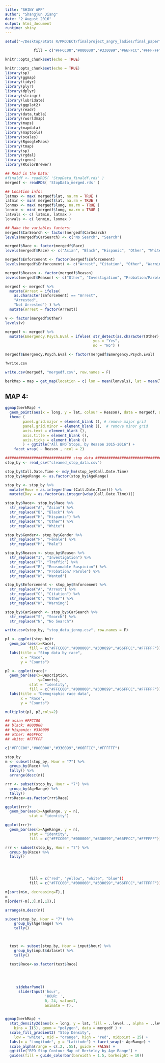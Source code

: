 ```yaml
---
title: "SHINY APP"
author: "Shangjun Jiang"
date: "2 August 2016"
output: html_document
runtime: shiny
---
```


```r
setwd("~/Desktop/Stats R/PROJECT/finalproject_angry_ladies/final_paper")
```


```r

             fill = c("#FFCC00","#000000","#330099","#66FFCC","#FFFFFF")
```

```r
knitr::opts_chunk$set(echo = TRUE)
```

```r
knitr::opts_chunk$set(echo = TRUE)
library(sp)
library(ggmap)
library(tidyr)
library(plyr)
library(dplyr)
library(stringr)
library(lubridate)
library(ggplot2)
library(readr)
library(data.table)
library(rworldmap)
library(maps)
library(mapdata)
library(maptools)
library(scales)
library(RgoogleMaps)
library(tmap)
library(sp)
library(rgdal)
library(rgeos)
library(RColorBrewer)

```


```r
## Read in the Data:
#finaldf <- readRDS( 'StopData_finaldf.rds' )
mergedf <- readRDS( 'StopData_merged.rds' )
```

```r
## Location info:
latmax <- max( mergedf$lat, na.rm = TRUE ) 
latmin <- min( mergedf$lat, na.rm = TRUE )
lonmax <- max( mergedf$long, na.rm = TRUE ) 
lonmin <- min( mergedf$long, na.rm = TRUE )
latvals <- c( latmin, latmax )
lonvals <- c( lonmin, lonmax )
```

```r
## Make the variables factors:
mergedf$CarSearch <- factor(mergedf$CarSearch)
levels(mergedf$CarSearch) <- c("No Search", "Search")  

mergedf$Race <- factor(mergedf$Race)
levels(mergedf$Race) <- c("Asian", "Black", "Hispanic", "Other", "White")

mergedf$Enforcement <- factor(mergedf$Enforcement)
levels(mergedf$Enforcement) <- c("Arrest", "Citation", "Other", "Warning")

mergedf$Reason <- factor(mergedf$Reason)
levels(mergedf$Reason) <- c("Other", "Investigation", "Probation/Parole", "Reasonable Suscipcion", "Traffic", "Wanted")

mergedf <- mergedf %>%
  mutate(Arrest = ifelse( 
    as.character(Enforcement) == "Arrest", 
    "Arrested",
    "Not Arrested") ) %>%
  mutate(Arrest = factor(Arrest))

v <- factor(mergedf$Other)
levels(v)

mergedf <- mergedf %>%
  mutate(Emergency.Psych.Eval = ifelse( str_detect(as.character(Other), "MH"), 
                                        yes = "Yes",
                                        no = "No") )

mergedf$Emergency.Psych.Eval <- factor(mergedf$Emergency.Psych.Eval)

?write.csv

write.csv(mergedf, "mergedf.csv", row.names = F)

berkMap = map = get_map(location = c( lon = mean(lonvals), lat = mean(latvals) ), zoom = 14)
```

## MAP 4:
```r

ggmap(berkMap) +
  geom_point(aes(x = long, y = lat, colour = Reason), data = mergedf, alpha = 0.7, size = 3) +
  theme ( 
		panel.grid.major = element_blank (), # remove major grid
		panel.grid.minor = element_blank (),  # remove minor grid
		axis.text = element_blank (), 
		axis.title = element_blank (),
		axis.ticks = element_blank ()
		) + ggtitle("All BPD Stops, by Reason 2015-2016") +
    facet_wrap( ~ Reason , ncol = 2)
```


```r

############################## stop data ############################## 
stop_by <- read_csv("cleaned_stop_data.csv")

stop_by$Call.Date.Time <- mdy_hm(stop_by$Call.Date.Time)
stop_by$AgeRange <- as.factor(stop_by$AgeRange)

stop_by <- stop_by %>%
  mutate(Hour = as.integer(hour(Call.Date.Time))) %>%
  mutate(Day = as.factor(as.integer(wday(Call.Date.Time))))

stop_by$Race<- stop_by$Race %>% 
  str_replace("A", "Asian") %>% 
  str_replace("B", "Black") %>% 
  str_replace("H", "Hispanic") %>% 
  str_replace("O", "Other") %>% 
  str_replace("W", "White")

stop_by$Gender<- stop_by$Gender %>% 
  str_replace("F", "Female") %>% 
  str_replace("M", "Male") 

stop_by$Reason <- stop_by$Reason %>% 
  str_replace("I", "Investigation") %>% 
  str_replace("T", "Traffic") %>% 
  str_replace("R", "Reasonable Suspicion") %>% 
  str_replace("R", "Probation/ Parole") %>% 
  str_replace("W", "Wanted")

stop_by$Enforcement <- stop_by$Enforcement %>% 
  str_replace("A", "Arrest") %>% 
  str_replace("C", "Citation") %>% 
  str_replace("O", "Other") %>% 
  str_replace("W", "Warning")

stop_by$CarSearch <- stop_by$CarSearch %>% 
  str_replace("S", "Search") %>% 
  str_replace("N", "No Search")

write.csv(stop_by, "stop_data_jenny.csv", row.names = F)

```


```r
p1 <- ggplot(stop_by)+
  geom_bar(aes(x=Race),
           fill = c("#FFCC00","#000000","#330099","#66FFCC","#FFFFFF"))+
  labs(title = "Stop data by race",
       x = "Race",
       y = "Counts")

p2 <- ggplot(race)+
  geom_bar(aes(x=Description, 
               y=Counts),
           stat = "identity", 
           fill = c("#FFCC00","#000000","#330099","#66FFCC","#FFFFFF"))+
  labs(title = "Demographic race data",
       x = "Race",
       y = "Counts")

multiplot(p1, p2,cols=2)

## asian #FFCC00
## black: #000000
## hispanic: #330099
## other: #66FFCC
## white: #FFFFFF

c("#FFCC00","#000000","#330099","#66FFCC","#FFFFFF")

```






```r
stop_by
m <- subset(stop_by, Hour = "7") %>% 
  group_by(Race) %>% 
  tally() %>% 
  arrange(desc(n))

rrr <- subset(stop_by, Hour = "7") %>% 
  group_by(AgeRange) %>% 
  tally() 
rrr$Race<-as.factor(rrr$Race)

ggplot(rrr)+
  geom_bar(aes(x=AgeRange, y = n),
           stat = "identity")

ggplot(rrr)+
  geom_bar(aes(x=AgeRange, y = n),
           stat = "identity",
           fill = c("#FFCC00","#000000","#330099","#66FFCC","#FFFFFF"))

rrr <- subset(stop_by, Hour = "7") %>% 
  group_by(Race) %>% 
  tally() 




           fill = c("red", "yellow", "white", "blue"))
           fill = c("#FFCC00","#000000","#330099","#66FFCC","#FFFFFF"))

m[sort(m$n, decreasing=T),]
m
m[order(-m[,3],m[,1]),]

arrange(m,desc(n))

```


```r
subset(stop_by, Hour = "7") %>% 
    group_by(Agerange) %>% 
    tally() 


  
  test <- subset(stop_by, Hour = input$hour) %>% 
    group_by(input$dataset) %>% 
    tally() 

  test$Race<-as.factor(test$Race)
  
  
  
  
     sidebarPanel(
      sliderInput('hour',
                  'HOUR: ',
                  0, 24, value=7,
                  animate = T),
      
```



```r
ggmap(berkMap) +
  stat_density2d(aes(x = long, y = lat, fill = ..level.., alpha = ..level..),
    bins = I(5), geom = "polygon", data = mergedf ) +
  scale_fill_gradient2( "Stop Density",
    low = "white", mid = "orange", high = "red", midpoint = 25) +
  labs(x = "Longitude", y = "Latitude") + facet_wrap(~ AgeRange) +
  scale_alpha(range = c(.2, .55), guide = FALSE) +
  ggtitle("BPD Stop Contour Map of Berkeley by Age Range") +
  guides(fill = guide_colorbar(barwidth = 1.5, barheight = 10))


```




